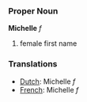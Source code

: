 ===Proper Noun===
'''Michelle''' ''f''

# female first name


===Translations===
*[[Dutch]]: Michelle ''f''
*[[French]]: Michelle ''f''